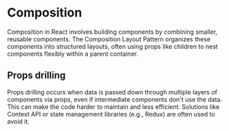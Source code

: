 # Composition
Composition in React involves building components by combining smaller, reusable components. The Composition Layout Pattern organizes these components into structured layouts, often using props like children to nest components flexibly within a parent container.

## Props drilling
Props drilling occurs when data is passed down through multiple layers of components via props, even if intermediate components don't use the data. This can make the code harder to maintain and less efficient. Solutions like Context API or state management libraries (e.g., Redux) are often used to avoid it.

